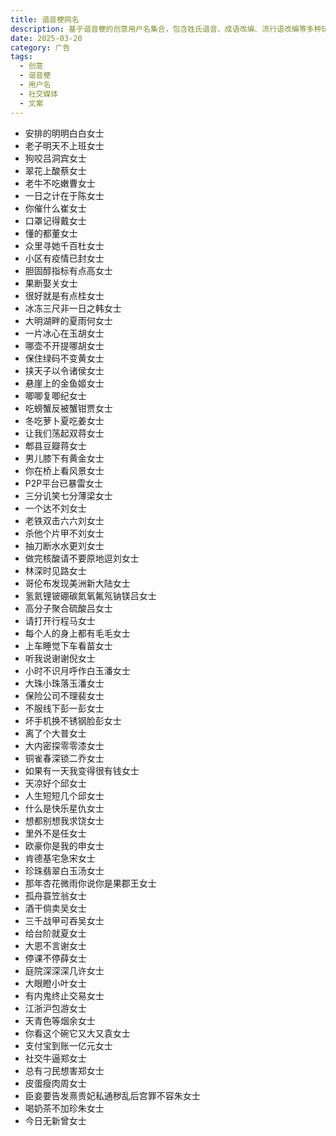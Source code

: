 ```yaml
---
title: 谐音梗网名
description: 基于谐音梗的创意用户名集合，包含姓氏谐音、成语改编、流行语改编等多种玩法，为社交媒体用户名提供灵感
date: 2025-03-20
category: 广告
tags:
  - 创意
  - 谐音梗
  - 用户名
  - 社交媒体
  - 文案
---
```


- 安排的明明白白女士
- 老子明天不上班女士
- 狗咬吕洞宾女士
- 翠花上酸蔡女士
- 老牛不吃嫩曹女士
- 一日之计在于陈女士
- 你催什么崔女士
- 口罩记得戴女士
- 懂的都董女士
- 众里寻她千百杜女士
- 小区有疫情已封女士
- 胆固醇指标有点高女士
- 果断娶关女士
- 很好就是有点桂女士
- 冰冻三尺非一日之韩女士
- 大明湖畔的夏雨何女士
- 一片冰心在玉胡女士
- 哪壶不开提哪胡女士
- 保住绿码不变黄女士
- 挟天子以令诸侯女士
- 悬崖上的金鱼姬女士
- 唧唧复唧纪女士
- 吃螃蟹反被蟹钳贾女士
- 冬吃萝卜夏吃姜女士
- 让我们荡起双蒋女士
- 郫县豆瓣蒋女士
- 男儿膝下有黄金女士
- 你在桥上看风景女士
- P2P平台已暴雷女士
- 三分讥笑七分薄梁女士
- 一个达不刘女士
- 老铁双击六六刘女士
- 杀他个片甲不刘女士
- 抽刀断水水更刘女士
- 做完核酸请不要原地逗刘女士
- 林深时见路女士
- 哥伦布发现美洲新大陆女士
- 氢氦锂铍硼碳氮氧氟氖钠镁吕女士
- 高分子聚合硫酸吕女士
- 请打开行程马女士
- 每个人的身上都有毛毛女士
- 上车睡觉下车看苗女士
- 听我说谢谢倪女士
- 小时不识月呼作白玉潘女士
- 大珠小珠落玉潘女士
- 保险公司不理裴女士
- 不服线下彭一彭女士
- 坏手机换不锈钢脸彭女士
- 离了个大普女士
- 大内密探零零漆女士
- 铜雀春深锁二乔女士
- 如果有一天我变得很有钱女士
- 天凉好个邱女士
- 人生短短几个邱女士
- 什么是快乐星仇女士
- 想都别想我求饶女士
- 里外不是任女士
- 欧豪你是我的申女士
- 肯德基宅急宋女士
- 珍珠翡翠白玉汤女士
- 那年杏花微雨你说你是果郡王女士
- 孤舟蓑笠翁女士
- 酒干倘卖吴女士
- 三千战甲可吞吴女士
- 给台阶就夏女士
- 大恩不言谢女士
- 停课不停薛女士
- 庭院深深深几许女士
- 大眼瞪小叶女士
- 有内鬼终止交易女士
- 江浙沪包游女士
- 天青色等烟余女士
- 你看这个碗它又大又袁女士
- 支付宝到账一亿元女士
- 社交牛逼郑女士
- 总有刁民想害郑女士
- 皮蛋瘦肉周女士
- 臣妾要告发熹贵妃私通秽乱后宫罪不容朱女士
- 喝奶茶不加珍朱女士
- 今日无新曾女士